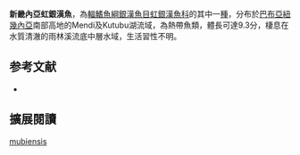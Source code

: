 {{Speciesbox
| name = 新畿內亞虹銀漢魚
| image = 
| image_width = 250px
| status = NE
| status_system = IUCN3.1
| genus = Melanotaenia
| species = mubiensis
| authority = [[Allen|Allen]], 1996
| synonyms = 
}}
'''新畿內亞虹銀漢魚'''，為[[輻鰭魚綱|輻鰭魚綱]][[銀漢魚目|銀漢魚目]][[虹銀漢魚科|虹銀漢魚科]]的其中一[[種|種]]，分布於[[巴布亞紐幾內亞|巴布亞紐幾內亞]]南部高地的Mendi及Kutubu湖流域，為熱帶魚類，體長可達9.3分，棲息在水質清澈的雨林溪流底中層水域，生活習性不明。
==参考文献==
*{{FishBase_species|genus=Melanotaenia|species=mubiensis|year=2016|month=5}}

== 擴展閱讀 ==
{{refbegin}}
{{wikispecies-inline|Melanotaenia mubiensis|新畿內亞虹銀漢魚}}
{{refend}}
{{Taxonbar|from=Q5852910}}

[[Category:虹銀漢魚屬|mubiensis]]


{{魚類小作品}}